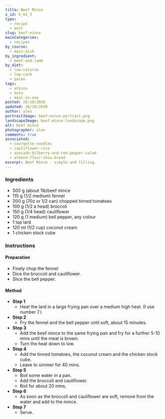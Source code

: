 ```yaml
---
title: Beef Mince
x_id: b_m1_3
type:
  - recipe
  - post
slug: beef-mince
mainCategories: 
  - recipes
by_course:
  - main-dish
by_ingredient:
  - beef-and-lamb
by_diet:
  - low-calorie
  - low-carb
  - paleo
tags: 
  - atkins
  - keto
  - meal-in-one
posted: 26/10/2020
updated: 26/10/2020
author: alex
portraitImage: beef-mince-portrait.png
landscapeImage: beef-mince-landscape.png
alt: beef mince
photographer: alex
comments: true
associated: 
  - courgette-noodles
  - cauliflower-rice
  - avocado-bilberry-and-red-pepper-salad
  - almond-flour-chia-bread
excerpt: Beef Mince - simple and filling.
---
```


<Ingredients>

### Ingredients
    
  - 500 g (about 1lb)beef mince 
  - 115 g (1/2 medium) fennel 
  - 200 g (70z or 1/2 can) chopped tinned tomatoes
  - 100 g (1/2 a head) broccoli
  - 150 g (1/4 head) cauliflower
  - 120 g (1 medium) bell pepper, any colour
  - 1 tsp lard
  - 120 ml (1/2 cup) coconut cream
  - 1 chicken stock cube

</Ingredients>

<Instructions>

### Instructions

#### Preparation
  - Finely chop the fennel
  - Dice the broccoli and cauliflower.
  - Slice the bell pepper.

#### Method

  - **Step 1**
    - Heat the lard in a large frying pan over a medium high heat. (I use number 7.)
  - **Step 2**
    - Fry the fennel and the bell pepper until soft, about 15 minutes.
  - **Step 3**
    - Add the beef mince to the same frying pan and fry for a further 5-10 mins until the meat is brown.
    - Turn the heat down to low.
  - **Step 4**
    - Add the tinned tomatoes, the coconut cream and the chicken stock cube.
    - Leave to simmer for 40 mins.
  - **Step 5**
    - Boil some water in a pan.
    - Add the broccoli and cauliflower.
    - Boil for about 20 mins.
  - **Step 6**
    - As soon as the broccoli and cauliflower are soft, remove from the water and add to the mince.
  - **Step 7**
    - Serve.

</Instructions>



